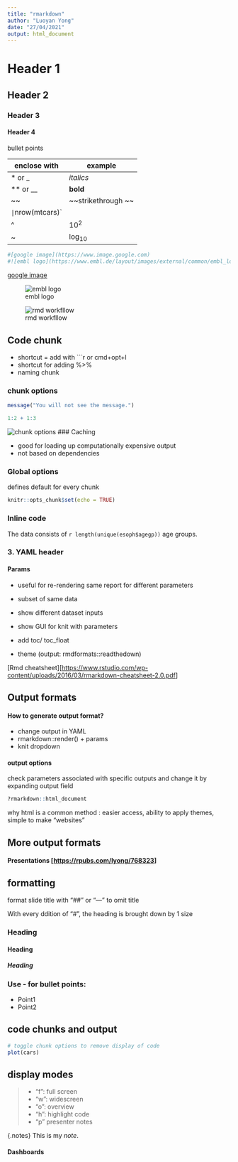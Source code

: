 ```yaml
---
title: "rmarkdown"
author: "Luoyan Yong"
date: "27/04/2021"
output: html_document
---
```


# Header 1

## Header 2

### Header 3

#### Header 4

bullet points


| enclose with      | example                |
|-------------------|------------------------|
| \* or \_          | *italics*              |
| \*\* or \_\_      | **bold**               |
| \~\~              | \~\~strikethrough \~\~ |
| `|`nrow(mtcars)\` |                        |
| \^                | 10^2^                  |
| \~                | log~10~                |

```r
#[google image](https://www.image.google.com)
#![embl logo](https://www.embl.de/layout/images/external/common/embl_logo.png)
```

[google image](https://www.image.google.com)

![embl logo](https://www.embl.de/layout/images/external/common/embl_logo.png)

![rmd workfllow](/g/typas/Personal_Folders/Luoyan/emblR/Rmarkdown/workflow.png)

## Code chunk

- shortcut = add with ```r or cmd+opt+I
- shortcut for adding %>% 
- naming chunk

### chunk options

```r
message("You will not see the message.")
```


```r
1:2 + 1:3
```


![chunk options](/g/typas/Personal_Folders/Luoyan/emblR/Rmarkdown/chunk_options_table.png)
### Caching

-   good for loading up computationally expensive output
-   not based on dependencies

### Global options

defines default for every chunk

```r
knitr::opts_chunk$set(echo = TRUE)

```

### Inline code

The data consists of `r length(unique(esoph$agegp))` age groups.

### 3. YAML header

#### Params

- useful for re-rendering same report for different parameters

- subset of same data

- show different dataset inputs

- show GUI for knit with parameters

- add toc/ toc_float

- theme (output: 
  rmdformats::readthedown)

[Rmd cheatsheet][<https://www.rstudio.com/wp-content/uploads/2016/03/rmarkdown-cheatsheet-2.0.pdf>]

## Output formats


#### How to generate output format?

-   change output in YAML
-   rmarkdown::render() + params
-   knit dropdown

#### output options

check parameters associated with specific outputs and change it by expanding output field

```r
?rmarkdown::html_document

```

why html is a common method : easier access, ability to apply themes, simple to make "websites"

## More output formats

#### Presentations [<https://rpubs.com/lyong/768323>]

## formatting

format slide title with "\#\#" or "---" to omit title

With every ddition of "\#", the heading is brought down by 1 size

### Heading

#### Heading

##### Heading

### Use - for bullet points:

-   Point1
-   Point2

## code chunks and output

```r
# toggle chunk options to remove display of code
plot(cars)

```

## display modes

> -   "f": full screen
> -   "w": widescreen
> -   "o": overview
> -   "h": highlight code
> -   "p" presenter notes

<div> {.notes}
This is my *note*.
</div>

#### Dashboards 
